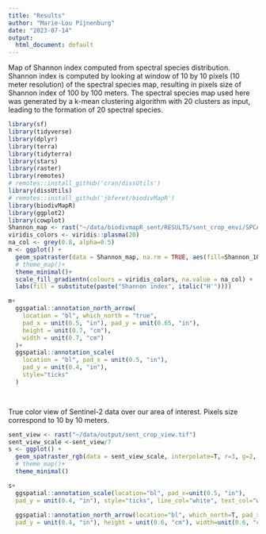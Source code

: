 ```yaml
---
title: "Results"
author: "Marie-Lou Pijnenburg"
date: "2023-07-14"
output:
  html_document: default
---
```



Map of Shannon index computed from spectral species distribution. Shannon index is computed by looking at window of 10 by 10 pixels (10 meter resolution) of the spectral species map, resulting in pixels size of Shannon index of 100 by 100 meters. The spectral species map used here was generated by a k-mean clustering algorithm with 20 clusters as input, leading to the formation of 20 spectral species.  


```r
library(sf)
library(tidyverse)
library(dplyr)
library(terra)
library(tidyterra)
library(stars)
library(raster)
library(remotes)
# remotes::install_github('cran/dissUtils')
library(dissUtils)
# remotes::install_github('jbferet/biodivMapR')
library(biodivMapR)
library(ggplot2)
library(cowplot)
Shannon_map <- rast("~/data/biodivmapR_sent/RESULTS/sent_crop_envi/SPCA/ALPHA/Shannon_10")
viridis_colors <- viridis::plasma(20)
na_col <- grey(0.8, alpha=0.5)
m <- ggplot() +
  geom_spatraster(data = Shannon_map, na.rm = TRUE, aes(fill=Shannon_10))+
  # theme_map()+
  theme_minimal()+
  scale_fill_gradientn(colours = viridis_colors, na.value = na_col) +
  labs(fill = substitute(paste("Shannon index", italic("H'"))))

m+
  ggspatial::annotation_north_arrow(
    location = "bl", which_north = "true",
    pad_x = unit(0.5, "in"), pad_y = unit(0.65, "in"),
    height = unit(0.7, "cm"),
    width = unit(0.7, "cm")
  )+
  ggspatial::annotation_scale(
    location = "bl", pad_x = unit(0.5, "in"),
    pad_y = unit(0.4, "in"), 
    style="ticks"
  )

 
```

True color view of Sentinel-2 data over our area of interest. Pixels size correspond to 10 by 10 meters. 


```r
sent_view <- rast("~/data/output/sent_crop_view.tif")
sent_view_scale <-sent_view/7
s <- ggplot() +
  geom_spatraster_rgb(data = sent_view_scale, interpolate=T, r=3, g=2, b=1)+
  # theme_map()+
  theme_minimal()

s+
  ggspatial::annotation_scale(location="bl", pad_x=unit(0.5, "in"),
  pad_y = unit(0.4, "in"), style="ticks", line_col="white", text_col="white")+
  
  ggspatial::annotation_north_arrow(location="bl", which_north=T, pad_x=unit(0, "in"),
  pad_y = unit(0.4, "in"), height = unit(0.6, "cm"), width=unit(0.6, "cm"))


```



















